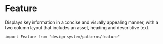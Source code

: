

<Meta of={Stories} />

# Feature

Displays key information in a concise and visually appealing manner, with a two column layout that includes an asset, heading and descriptive text.

`import Feature from "design-system/patterns/feature"`

<Canvas of={Stories.Controls} />

<ArgTypes />
